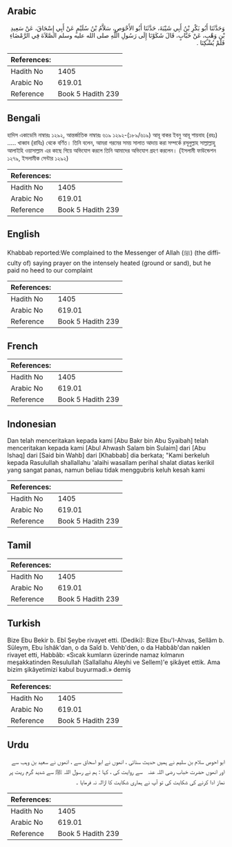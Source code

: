 ## Arabic


<div dir="rtl" lang="ar" style={{fontSize:'larger',backgroundColor:'#f8f9fa',padding:20}}>
وَحَدَّثَنَا أَبُو بَكْرِ بْنُ أَبِي شَيْبَةَ، حَدَّثَنَا أَبُو الأَحْوَصِ، سَلاَّمُ بْنُ سُلَيْمٍ عَنْ أَبِي إِسْحَاقَ، عَنْ سَعِيدِ بْنِ وَهْبٍ، عَنْ خَبَّابٍ، قَالَ شَكَوْنَا إِلَى رَسُولِ اللَّهِ صلى الله عليه وسلم الصَّلاَةَ فِي الرَّمْضَاءِ فَلَمْ يُشْكِنَا ‏.‏
</div>
<div style={{backgroundColor:'#f8f9fa',padding:20, marginBottom: 10}}><table> <thead> <tr> <th>References:</th> <th></th> </tr> </thead> <tbody><tr><td>Hadith No</td><td>1405</td></tr><tr><td>Arabic No</td><td>619.01</td></tr><tr><td>Reference</td><td>Book 5 Hadith 239</td></tr></tbody></table></div>

## Bengali


<div dir="ltr" lang="bn" style={{fontSize:'larger',backgroundColor:'#f8f9fa',padding:20}}>
হাদিস একাডেমি নাম্বারঃ ১২৯২, আন্তর্জাতিক নাম্বারঃ ৬১৯ ১২৯২-(১৮৯/৬১৯) আবূ বাকর ইবনু আবূ শায়বাহ (রহঃ) ..... খাব্বাব (রাযিঃ) থেকে বর্ণিত। তিনি বলেন, আমরা গরমের সময় সালাত আদায় করা সম্পর্কে রসূলুল্লাহ সাল্লাল্লাহু আলাইহি ওয়াসাল্লাম এর কাছে গিয়ে অভিযোগ করলে তিনি আমাদের অভিযোগ গ্রহণ করলেন। (ইসলামী ফাউন্ডেশন ১২৭৯, ইসলামীক সেন্টার ১২৯২)
</div>
<div style={{backgroundColor:'#f8f9fa',padding:20, marginBottom: 10}}><table> <thead> <tr> <th>References:</th> <th></th> </tr> </thead> <tbody><tr><td>Hadith No</td><td>1405</td></tr><tr><td>Arabic No</td><td>619.01</td></tr><tr><td>Reference</td><td>Book 5 Hadith 239</td></tr></tbody></table></div>

## English


<div dir="ltr" lang="en" style={{fontSize:'larger',backgroundColor:'#f8f9fa',padding:20}}>
Khabbab reported:We complained to the Messenger of Allah (ﷺ) (the difficulty of) saying prayer on the intensely heated (ground or sand), but he paid no heed to our complaint
</div>
<div style={{backgroundColor:'#f8f9fa',padding:20, marginBottom: 10}}><table> <thead> <tr> <th>References:</th> <th></th> </tr> </thead> <tbody><tr><td>Hadith No</td><td>1405</td></tr><tr><td>Arabic No</td><td>619.01</td></tr><tr><td>Reference</td><td>Book 5 Hadith 239</td></tr></tbody></table></div>

## French


<div dir="ltr" lang="fr" style={{fontSize:'larger',backgroundColor:'#f8f9fa',padding:20}}>

</div>
<div style={{backgroundColor:'#f8f9fa',padding:20, marginBottom: 10}}><table> <thead> <tr> <th>References:</th> <th></th> </tr> </thead> <tbody><tr><td>Hadith No</td><td>1405</td></tr><tr><td>Arabic No</td><td>619.01</td></tr><tr><td>Reference</td><td>Book 5 Hadith 239</td></tr></tbody></table></div>

## Indonesian


<div dir="ltr" lang="id" style={{fontSize:'larger',backgroundColor:'#f8f9fa',padding:20}}>
Dan telah menceritakan kepada kami [Abu Bakr bin Abu Syaibah] telah menceritakan kepada kami [Abul Ahwash Salam bin Sulaim] dari [Abu Ishaq] dari [Said bin Wahb] dari [Khabbab] dia berkata; "Kami berkeluh kepada Rasulullah shallallahu 'alaihi wasallam perihal shalat diatas kerikil yang sangat panas, namun beliau tidak menggubris keluh kesah kami
</div>
<div style={{backgroundColor:'#f8f9fa',padding:20, marginBottom: 10}}><table> <thead> <tr> <th>References:</th> <th></th> </tr> </thead> <tbody><tr><td>Hadith No</td><td>1405</td></tr><tr><td>Arabic No</td><td>619.01</td></tr><tr><td>Reference</td><td>Book 5 Hadith 239</td></tr></tbody></table></div>

## Tamil


<div dir="ltr" lang="ta" style={{fontSize:'larger',backgroundColor:'#f8f9fa',padding:20}}>

</div>
<div style={{backgroundColor:'#f8f9fa',padding:20, marginBottom: 10}}><table> <thead> <tr> <th>References:</th> <th></th> </tr> </thead> <tbody><tr><td>Hadith No</td><td>1405</td></tr><tr><td>Arabic No</td><td>619.01</td></tr><tr><td>Reference</td><td>Book 5 Hadith 239</td></tr></tbody></table></div>

## Turkish


<div dir="ltr" lang="tr" style={{fontSize:'larger',backgroundColor:'#f8f9fa',padding:20}}>
Bize Ebu Bekir b. Ebî Şeybe rivayet etti. (Dediki): Bize Ebu'I-Ahvas, Sellâm b. Süleym, Ebu îshâk'dan, o da Saîd b. Vehb'den, o da Habbâb'dan naklen rivayet etti, Habbâb: «Sıcak kumların üzerinde namaz kılmanın meşakkatinden Resulullah (Sallallahu Aleyhi ve Sellem)'e şikâyet ettik. Ama bizim şikâyetimizi kabul buyurmadi.» demiş
</div>
<div style={{backgroundColor:'#f8f9fa',padding:20, marginBottom: 10}}><table> <thead> <tr> <th>References:</th> <th></th> </tr> </thead> <tbody><tr><td>Hadith No</td><td>1405</td></tr><tr><td>Arabic No</td><td>619.01</td></tr><tr><td>Reference</td><td>Book 5 Hadith 239</td></tr></tbody></table></div>

## Urdu


<div dir="rtl" lang="ur" style={{fontSize:'larger',backgroundColor:'#f8f9fa',padding:20}}>
ابو احوص سلام بن سلیم نے ہمیں حدیث سنائی ، انھوں نے ابو اسحاق سے ، انھوں نے سعید بن وہب سے اور انھوں حضرت خباب ‌رضی ‌اللہ ‌عنہ ‌ ‌ سے روایت کی ، کہا : ہم نے رسول اللہ ﷺ سے شدید گرم ریت پر نماز ادا کرنے کی شکایت کی تو آپ نے ہماری شکایت کا ازالہ نہ فرمایا ۔
</div>
<div style={{backgroundColor:'#f8f9fa',padding:20, marginBottom: 10}}><table> <thead> <tr> <th>References:</th> <th></th> </tr> </thead> <tbody><tr><td>Hadith No</td><td>1405</td></tr><tr><td>Arabic No</td><td>619.01</td></tr><tr><td>Reference</td><td>Book 5 Hadith 239</td></tr></tbody></table></div>